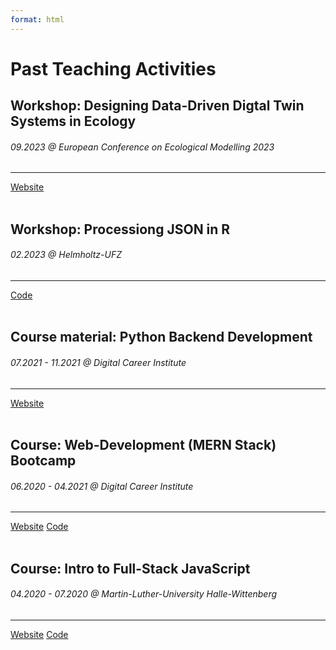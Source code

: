 ```yaml
---
format: html
---
```


# Past Teaching Activities

```{=html}
<div class="card bg-light">
  <div class="card-body">
    <h2 class="card-title">Workshop: Designing Data-Driven Digtal Twin Systems in Ecology</h2>
    <h6 class="card-subtitle mb-2 text-muted">09.2023 @ European Conference on Ecological Modelling 2023 </h6>
    <hr/>
    <a href="https://biodt.eu" class="card-link">Website</a>
  </div>
</div>
<br/>

<div class="card bg-light">
  <div class="card-body">
    <h2 class="card-title">Workshop: Processiong JSON in R</h2>
    <h6 class="card-subtitle mb-2 text-muted">02.2023 @ Helmholtz-UFZ </h6>
    <hr/>
    <a href="https://git.ufz.de/khant/processing-json-r" class="card-link">Code</a>
  </div>
</div>
<br/>



<div class="card bg-light">
  <div class="card-body">
    <h2 class="card-title">Course material: Python Backend Development</h2>
    <h6 class="card-subtitle mb-2 text-muted">07.2021 - 11.2021 @ Digital Career Institute </h6>
    <hr/>
    <a href="https://digitalcareerinstitute.org/courses/python-backend-programming/" class="card-link">Website</a>
  </div>
</div>
<br/>

<div class="card bg-light">
  <div class="card-body">
    <h2 class="card-title">Course: Web-Development (MERN Stack) Bootcamp</h2>
    <h6 class="card-subtitle mb-2 text-muted">06.2020 - 04.2021 @ Digital Career Institute </h6>
    <hr/>
    <a href="https://digitalcareerinstitute.org/courses/web-development/" class="card-link">Website</a>
    <a href="https://github.com/DCI-lei-Fbw3" class="card-link">Code</a>
  </div>
</div>
<br/>


<div class="card bg-light">
  <div class="card-body">
    <h2 class="card-title">Course: Intro to Full-Stack JavaScript</h2>
    <h6 class="card-subtitle mb-2 text-muted">04.2020 - 07.2020 @ Martin-Luther-University Halle-Wittenberg</h6>
    <hr/>
    <a href="https://digitalcareerinstitute.org/courses/web-development/" class="card-link">Website</a>
    <a href="https://github.com/thisistaimur/intro-fullstack-js-ss20" class="card-link">Code</a>
  </div>
</div>
<br/>

```

